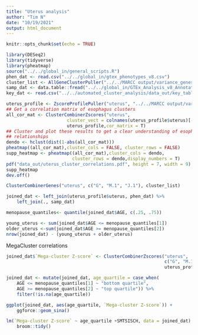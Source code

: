```yaml
---
title: "Uterus analysis"
author: "Tim N"
date: "10/19/2021"
output: html_document
---
```


```r
knitr::opts_chunk$set(echo = TRUE)
```
```r
library(DESeq2)
library(tidyverse)
library(pheatmap)
source("../../global_in/general_scripts.R")
phen_dat <- read.csv("../../global_in/gtex_phenotypes_v8.csv")
cluster_list <- AllGeneClusterPuller("../../MARCC output/variance_genes_kendall/",x_clust = T)
samp_dat <- data.table::fread("../../global_in/GTEx_Analysis_v8_Annotations_SampleAttributesDS.txt")
key_dat <- read.csv("../../automated_cluster_analysis/data_out/key_table.csv")
```

```r

uterus_profile <- ZscoreProfilePuller("uterus", "../../MARCC output/variance_profiles_kendall/")
## Get a correlation matrix of esophagus clusters
all_cor_mat <- ClusterCombinerZscores("uterus",
                       cluster_vect = colnames(uterus_profile$uterus)[-1:-2],
                       uterus_profile,cor_matrix = T)
## Cluster and plot these results to get a clear understanding of esophagus
## relationships
dendo <- hclust(dist(1-abs(all_cor_mat)))
pheatmap((all_cor_mat),cluster_cols = FALSE, cluster_rows = FALSE)
supp_heatmap <- pheatmap((all_cor_mat),cluster_cols = dendo,
                         cluster_rows = dendo,display_numbers = T)
pdf("data_out/uterus_cluster_correlations.pdf", height = 7, width = 9)
supp_heatmap
dev.off()
```

```r
ClusterCombinerGenes("uterus", c("G", "M.1", "J.1"), cluster_list)
```

```r
joined_dat <- left_join(uterus_profile$uterus, phen_dat) %>%
    left_join(., samp_dat)

menopause_quantiles<- quantile(joined_dat$AGE, c(.25, .75))

young_uterus <- sum(joined_dat$AGE <= menopause_quantiles[1])
older_uterus <-sum(joined_dat$AGE >= menopause_quantiles[2])
nrow(joined_dat) - (young_uterus + older_uterus) 
```
MegaCluster correlations

```r
joined_dat$`Mega-cluster Z-score` <- ClusterCombinerZscores("uterus",
                                                            c("G", "M.1", "J.1"),
                                                            uterus_profile)

joined_dat <- mutate(joined_dat, age_quartile = case_when(
    AGE <= menopause_quantiles[1] ~ "bottom quartile",
    AGE >= menopause_quantiles[2] ~ "top quartile")) %>%
    filter(!is.na(age_quartile))

ggplot(joined_dat, aes(age_quartile, `Mega-cluster Z-score`)) +
    ggforce::geom_sina()

lm(`Mega-cluster Z-score` ~ age_quartile +SMTSISCH, data = joined_dat) %>%
    broom::tidy()
```

